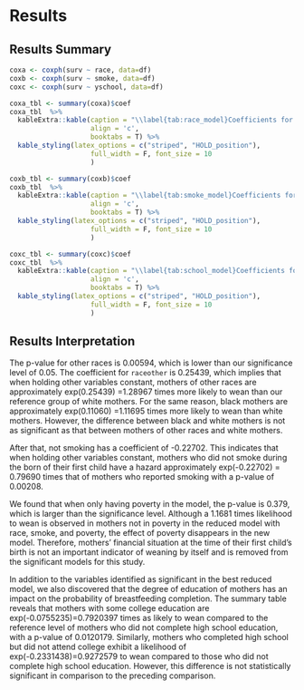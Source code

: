 # Results  

## Results Summary  
```r
coxa <- coxph(surv ~ race, data=df)
coxb <- coxph(surv ~ smoke, data=df)
coxc <- coxph(surv ~ yschool, data=df)
```

```r
coxa_tbl <- summary(coxa)$coef
coxa_tbl  %>% 
  kableExtra::kable(caption = "\\label{tab:race_model}Coefficients for Race Model",
                    align = 'c',
                    booktabs = T) %>% 
  kable_styling(latex_options = c("striped", "HOLD_position"), 
                    full_width = F, font_size = 10
                    )

```

```r
coxb_tbl <- summary(coxb)$coef
coxb_tbl  %>% 
  kableExtra::kable(caption = "\\label{tab:smoke_model}Coefficients for Smoke Model",
                    align = 'c',
                    booktabs = T) %>% 
  kable_styling(latex_options = c("striped", "HOLD_position"), 
                    full_width = F, font_size = 10
                    )
```

```r
coxc_tbl <- summary(coxc)$coef
coxc_tbl  %>% 
  kableExtra::kable(caption = "\\label{tab:school_model}Coefficients for Year of School Model",
                    align = 'c',
                    booktabs = T) %>% 
  kable_styling(latex_options = c("striped", "HOLD_position"), 
                    full_width = F, font_size = 10
                    )
```




## Results Interpretation  

The p-value for other races is 0.00594, which is lower than our significance level of 0.05. The coefficient for `raceother` is 0.25439, which implies that when holding other variables constant, mothers of other races are approximately exp(0.25439) =1.28967 times more likely to wean than our reference group of white mothers. For the same reason, black mothers are approximately exp(0.11060) =1.11695 times more likely to wean than white mothers. However, the difference between black and white mothers is not as significant as that between mothers of other races and white mothers. 

After that, not smoking has a coefficient of -0.22702. This indicates that when holding other variables constant, mothers who did not smoke during the born of their first child have a hazard approximately exp(-0.22702) = 0.79690 times that of mothers who reported smoking with a p-value of 0.00208. 

We found that when only having poverty in the model, the p-value is 0.379, which is larger than the significance level. Although a 1.1681 times likelihood to wean is observed in mothers not in poverty in the reduced model with race, smoke, and poverty, the effect of poverty disappears in the new model. Therefore, mothers’ financial situation at the time of their first child's birth is not an important indicator of weaning by itself and is removed from the significant models for this study. 

In addition to the variables identified as significant in the best reduced model, we also discovered that the degree of education of mothers has an impact on the probability of breastfeeding completion. The summary table reveals that mothers with some college education are exp(-0.0755235)=0.7920397 times as likely to wean compared to the reference level of mothers who did not complete high school education, with a p-value of 0.0120179. Similarly, mothers who completed high school but did not attend college exhibit a likelihood of exp(-0.2331438)=0.9272579 to wean compared to those who did not complete high school education. However, this difference is not statistically significant in comparison to the preceding comparison. 





